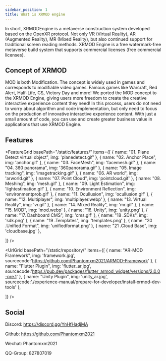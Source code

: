 ```yaml
---
sidebar_position: 1
title: What is XRMOD engine
---
```


In short, XRMODEngine is a metaverse construction system developed based on the OpenXR protocol. Not only VR (Virtual Reality), AR (Augmented Reality), MR (Mixed Reality), but also continued support for traditional screen reading methods.
XRMOD Engine is a free watermark-free metaverse build system that supports commercial licenses (free commercial licenses).

## Concept of XRMOD
MOD is both Modification. The concept is widely used in games and corresponds to modifiable video games. Famous games like Warcraft, Red Alert, Half-Life, CS, Victory Day and more!
We ported the MOD concept to the XRMOD Engine, giving users more freedom to create the creative interactive experience content they need! In this process, users do not need to worry about algorithm and code implementation, but only need to focus on the production of innovative interactive experience content. With just a small amount of code, you can use and create greater business value in applications that use XRMOD Engine.


## Features


<FeatureGrid
  basePath="/static/features/"
  items={[
    { name: "01. Plane Detect virtual object", img: 'planedetect.gif' },
    { name: "02. Anchor Place", img: 'anchor.gif'  },
    { name: "03. FaceMesh", img: 'facemesh.gif'  },
    { name: "04. 360 panorama", img: '360panorama.gif'  },
    { name: "05. Image tracking", img: 'imagetracking.gif'  },
    { name: "06. AR world", img: 'arworld.gif' },
    { name: "07. Point Cloud", img: 'pointcloud.gif'  },
    { name: "08. Meshing", img: 'mesh.gif'  },
    { name: "09. Light Estimation", img: 'lightestimation.gif'  },
    { name: "10. Environment Reflection", img: 'environmentprob.gif'  },
    { name: "11. Ocullusion", img: 'ocullusion.gif'  },
    { name: "12. Multiplayer", img: 'multiplayer.webp'  },
    { name: "13. Virtual Reality", img: 'vr.gif'  },
    { name: "14. Mixed Reality", img: 'mr.gif' },
    { name: "15. MOD", img: 'mod.webp'  },
    { name: "16. Unity", img: 'unity.png'  },
    { name: "17. Dashboard CMS", img: 'cms.gif'  },
    { name: "18 .SDKs", img: 'sdk.png'  },
    { name: "19 .Templates", img: 'templates.png'  },
    { name: "20 .Unified Format", img: 'unifiedformat.png'  },
    { name: "21 .Cloud Base", img: 'cloudbase.jpg'  },
    
  ]}
/>

<UrlGrid
  basePath="/static/repository/"
  items={[
    { name: "AR-MOD Framework", img: 'framework.jpg', sourcecode:'https://github.com/Phantomxm2021/ARMOD-Framework' },
    { name: "Flutter Plugin", img: 'flutter_ar.jpg', sourcecode:'https://pub.dev/packages/flutter_armod_widget/versions/2.0.0-pre.1' },
    { name: "Unity Plugin", img: 'unity_ar.jpg', sourcecode:'./experience-manual/prepare-for-developer/install-xrmod-dev-tools' },
    
  ]}
/>


## Social

Discord: https://discord.gg/YnHfHadjMA

Github: https://github.com/Phantomxm2021

Wechat: Phantomxm2021

QQ-Group: 827807019